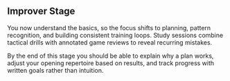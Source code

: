 ## Improver Stage

You now understand the basics, so the focus shifts to planning, pattern recognition, and building consistent training loops. Study sessions combine tactical drills with annotated game reviews to reveal recurring mistakes.

By the end of this stage you should be able to explain why a plan works, adjust your opening repertoire based on results, and track progress with written goals rather than intuition.
